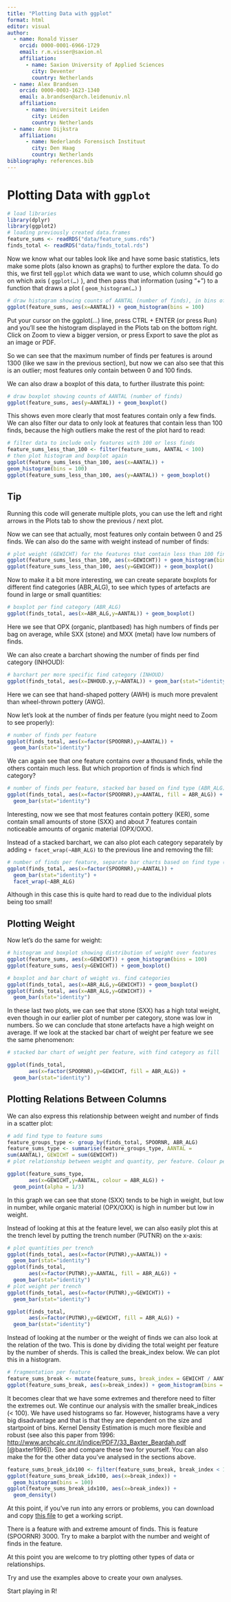 ```yaml
---
title: "Plotting Data with ggplot"
format: html
editor: visual
author:
  - name: Ronald Visser
    orcid: 0000-0001-6966-1729
    email: r.m.visser@saxion.nl
    affiliation: 
      - name: Saxion University of Applied Sciences
        city: Deventer
        country: Netherlands
  - name: Alex Brandsen
    orcid: 0000-0003-1623-1340
    email: a.brandsen@arch.leidenuniv.nl
    affiliation: 
      - name: Universiteit Leiden
        city: Leiden
        country: Netherlands
  - name: Anne Dijkstra
    affiliation: 
      - name: Nederlands Forensisch Instituut
        city: Den Haag
        country: Netherlands
bibliography: references.bib
---
```


# Plotting Data with `ggplot`

```r
# load libraries
library(dplyr)
library(ggplot2)
# loading previously created data.frames
feature_sums <- readRDS("data/feature_sums.rds")
finds_total <- readRDS("data/finds_total.rds")
```

Now we know what our tables look like and have some basic statistics, lets make some plots (also known as graphs) to further explore the data. To do this, we first tell `ggplot` which data we want to use, which column should go on which axis ( `ggplot(…)` ), and then pass that information (using "+") to a function that draws a plot ( `geom_histogram(…)` )

```r
# draw histogram showing counts of AANTAL (number of finds), in bins of 100 (divide data in 100 parts)
ggplot(feature_sums, aes(x=AANTAL)) + geom_histogram(bins = 100)
```

Put your cursor on the ggplot(...) line, press CTRL + ENTER (or press Run) and you'll see the histogram displayed in the Plots tab on the bottom right. Click on Zoom to view a bigger version, or press Export to save the plot as an image or PDF.

So we can see that the maximum number of finds per features is around 1300 (like we saw in the previous section), but now we can also see that this is an outlier; most features only contain between 0 and 100 finds.

We can also draw a boxplot of this data, to further illustrate this point:

```r
# draw boxplot showing counts of AANTAL (number of finds)
ggplot(feature_sums, aes(y=AANTAL)) + geom_boxplot()
```

This shows even more clearly that most features contain only a few finds. We can also filter our data to only look at features that contain less than 100 finds, because the high outliers make the rest of the plot hard to read:

```r
# filter data to include only features with 100 or less finds
feature_sums_less_than_100 <- filter(feature_sums, AANTAL < 100)
# then plot histogram and boxplot again
ggplot(feature_sums_less_than_100, aes(x=AANTAL)) +
geom_histogram(bins = 100)
ggplot(feature_sums_less_than_100, aes(y=AANTAL)) + geom_boxplot()
```

::: callout-tip
## Tip

Running this code will generate multiple plots, you can use the left and right arrows in the Plots tab to show the previous / next plot.
:::

Now we can see that actually, most features only contain between 0 and 25 finds. We can also do the same with weight instead of number of finds:

```r
# plot weight (GEWICHT) for the features that contain less than 100 finds
ggplot(feature_sums_less_than_100, aes(x=GEWICHT)) + geom_histogram(bins = 100)
ggplot(feature_sums_less_than_100, aes(y=GEWICHT)) + geom_boxplot()
```

Now to make it a bit more interesting, we can create separate boxplots for different find categories (ABR_ALG), to see which types of artefacts are found in large or small quantities:

```r
# boxplot per find category (ABR_ALG)
ggplot(finds_total, aes(x=ABR_ALG,y=AANTAL)) + geom_boxplot()
```

Here we see that OPX (organic, plantbased) has high numbers of finds per bag on average, while SXX (stone) and MXX (metal) have low numbers of finds.

We can also create a barchart showing the number of finds per find category (INHOUD):

```r
# barchart per more specific find category (INHOUD)
ggplot(finds_total, aes(x=INHOUD.y,y=AANTAL)) + geom_bar(stat="identity")

```

Here we can see that hand-shaped pottery (AWH) is much more prevalent than wheel-thrown pottery (AWG).

Now let's look at the number of finds per feature (you might need to Zoom to see properly):

```r
# number of finds per feature
ggplot(finds_total, aes(x=factor(SPOORNR),y=AANTAL)) + 
  geom_bar(stat="identity")
```

We can again see that one feature contains over a thousand finds, while the others contain much less. But which proportion of finds is which find category?

```r
# number of finds per feature, stacked bar based on find type (ABR_ALG)
ggplot(finds_total, aes(x=factor(SPOORNR),y=AANTAL, fill = ABR_ALG)) + 
  geom_bar(stat="identity")
```

Interesting, now we see that most features contain pottery (KER), some contain small amounts of stone (SXX) and about 7 features contain noticeable amounts of organic material (OPX/OXX).

Instead of a stacked barchart, we can also plot each category separately by adding `+ facet_wrap(~ABR_ALG)` to the previous line and removing the fill:

```r
# number of finds per feature, separate bar charts based on find type (ABR_ALG)
ggplot(finds_total, aes(x=factor(SPOORNR),y=AANTAL)) + 
  geom_bar(stat="identity") + 
  facet_wrap(~ABR_ALG)
```

Although in this case this is quite hard to read due to the individual plots being too small!

## Plotting Weight

Now let's do the same for weight:

```r
# histogram and boxplot showing distribution of weight over features
ggplot(feature_sums, aes(x=GEWICHT)) + geom_histogram(bins = 100)
ggplot(feature_sums, aes(y=GEWICHT)) + geom_boxplot()

# boxplot and bar chart of weight vs. find categories
ggplot(finds_total, aes(x=ABR_ALG,y=GEWICHT)) + geom_boxplot()
ggplot(finds_total, aes(x=ABR_ALG,y=GEWICHT)) + 
  geom_bar(stat="identity")
```

In these last two plots, we can see that stone (SXX) has a high total weight, even though in our earlier plot of number per category, stone was low in numbers. So we can conclude that stone artefacts have a high weight on average. If we look at the stacked bar chart of weight per feature we see the same phenomenon:

```r
# stacked bar chart of weight per feature, with find category as fill

ggplot(finds_total, 
       aes(x=factor(SPOORNR),y=GEWICHT, fill = ABR_ALG)) +
  geom_bar(stat="identity")
```

## Plotting Relations Between Columns

We can also express this relationship between weight and number of finds in a scatter plot:

```r
# add find type to feature sums
feature_groups_type <- group_by(finds_total, SPOORNR, ABR_ALG)
feature_sums_type <- summarise(feature_groups_type, AANTAL =
sum(AANTAL), GEWICHT = sum(GEWICHT))
# plot relationship between weight and quantity, per feature. Colour per find type

ggplot(feature_sums_type, 
       aes(x=GEWICHT,y=AANTAL, colour = ABR_ALG)) +
  geom_point(alpha = 1/3)
```

In this graph we can see that stone (SXX) tends to be high in weight, but low in number, while organic material (OPX/OXX) is high in number but low in weight.

Instead of looking at this at the feature level, we can also easily plot this at the trench level by putting the trench number (PUTNR) on the x-axis:

```r
# plot quantities per trench
ggplot(finds_total, aes(x=factor(PUTNR),y=AANTAL)) + 
  geom_bar(stat="identity")
ggplot(finds_total, 
       aes(x=factor(PUTNR),y=AANTAL, fill = ABR_ALG)) + 
  geom_bar(stat="identity")
# plot weight per trench
ggplot(finds_total, aes(x=factor(PUTNR),y=GEWICHT)) + 
  geom_bar(stat="identity")

ggplot(finds_total, 
       aes(x=factor(PUTNR),y=GEWICHT, fill = ABR_ALG)) +
  geom_bar(stat="identity")
```

Instead of looking at the number or the weight of finds we can also look at the relation of the two. This is done by dividing the total weight per feature by the number of sherds. This is called the break_index below. We can plot this in a histogram.

```r
# fragmentation per feature
feature_sums_break <- mutate(feature_sums, break_index = GEWICHT / AANTAL)
ggplot(feature_sums_break, aes(x=break_index)) + geom_histogram(bins = 100)
```

It becomes clear that we have some extremes and therefore need to filter the extremes out. We continue our analysis with the smaller break_indices (\< 100). We have used histograms so far. However, histograms have a very big disadvantage and that is that they are dependent on the size and startpoint of bins. Kernel Density Estimation is much more flexible and robust (see also this paper from 1996: <http://www.archcalc.cnr.it/indice/PDF7/33_Baxter_Beardah.pdf> [@baxter1996]). See and compare these two for yourself. You can also make the for the other data you've analysed in the sections above.

```r
feature_sums_break_idx100 <- filter(feature_sums_break, break_index < 100)
ggplot(feature_sums_break_idx100, aes(x=break_index)) + 
  geom_histogram(bins = 100)
ggplot(feature_sums_break_idx100, aes(x=break_index)) + 
  geom_density()
```

At this point, if you've run into any errors or problems, you can download and copy [this file](R/checkpoint2.R) to get a working script.

There is a feature with and extreme amount of finds. This is feature (SPOORNR) 3000. Try to make a barplot with the number and weight of finds in the feature.

At this point you are welcome to try plotting other types of data or relationships.

Try and use the examples above to create your own analyses.

Start playing in R!
